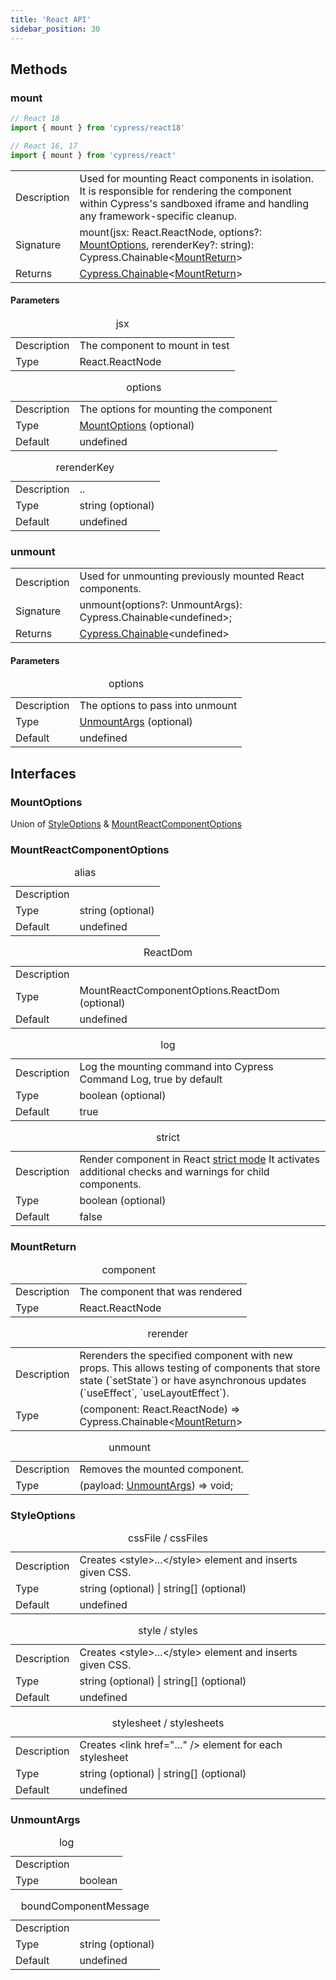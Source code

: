 ```yaml
---
title: 'React API'
sidebar_position: 30
---
```


## Methods

### mount

```js
// React 18
import { mount } from 'cypress/react18'

// React 16, 17
import { mount } from 'cypress/react'
```

<table class="api-table">
  <tr>
    <td>Description</td>
    <td>
      Used for mounting React components in isolation. It is
      responsible for rendering the component within Cypress's sandboxed iframe and
      handling any framework-specific cleanup.
    </td>  
  </tr>
  <tr>
    <td>Signature</td>
    <td>mount(jsx: React.ReactNode, options?: <a href="#MountOptions">MountOptions</a>, rerenderKey?: string): Cypress.Chainable&lt;<a href="#MountReturn">MountReturn</a>&gt;</td>
  </tr>
  <tr>
    <td>Returns</td>
    <td><a href="/guides/core-concepts/introduction-to-cypress#Chains-of-Commands"
    >Cypress.Chainable</a>&lt;<a href="#MountReturn">MountReturn</a>&gt;</td>
  </tr>
</table>

#### Parameters

<table class="api-table">
  <caption>jsx</caption>
  <tr>
    <td>Description</td>
    <td>The component to mount in test</td>
  </tr>
  <tr>
    <td>Type</td>
    <td>React.ReactNode</td>
  </tr>
</table>

<table class="api-table">  
  <caption>options</caption>
  <tr>
    <td>Description</td>
    <td>The options for mounting the component</td>
  </tr>
  <tr>
    <td>Type</td>
    <td> <a href="#MountOptions">MountOptions</a> (optional)</td>
  </tr>
  <tr>
    <td>Default</td>
    <td>undefined</td>
  </tr>
</table>

<table class="api-table">
  <caption>rerenderKey</caption>
  <tr>
    <td>Description</td>
    <td>..</td>
  </tr>
  <tr>
    <td>Type</td>
    <td>string (optional)</td>
  </tr>
  <tr>
    <td>Default</td>
    <td>undefined</td>
  </tr>
</table>

### unmount

<table class="api-table">
  <tr>
    <td>Description</td>
    <td>
      Used for unmounting previously mounted React components.
    </td>  
  </tr>
  <tr>
    <td>Signature</td>
    <td>unmount(options?: UnmountArgs): Cypress.Chainable&lt;undefined&gt;;</td>
  </tr>
  <tr>
    <td>Returns</td>
    <td><a href="/guides/core-concepts/introduction-to-cypress#Chains-of-Commands"
    >Cypress.Chainable</a>&lt;undefined&gt;</td>
  </tr>
</table>

#### Parameters

<table class="api-table">
  <caption>options</caption>
  <tr>
    <td>Description</td>
    <td>The options to pass into unmount</td>
  </tr>
  <tr>
    <td>Type</td>
    <td><a href="#UnmountArgs">UnmountArgs</a> (optional)</td>
  </tr>
  <tr>
    <td>Default</td>
    <td>undefined</td>
  </tr>
</table>

## Interfaces

### MountOptions

Union of [StyleOptions](#StyleOptions) &
[MountReactComponentOptions](#MountReactComponentOptions)

### MountReactComponentOptions

<table class="api-table">
  <caption>alias</caption>
  <tr>
    <td>Description</td>
    <td></td>
  </tr>
  <tr>
    <td>Type</td>
    <td>string (optional)</td>
  </tr>
  <tr>
    <td>Default</td>
    <td>undefined</td>
  </tr>
</table>

<table class="api-table">
  <caption>ReactDom</caption>
  <tr>
    <td>Description</td>
    <td></td>
  </tr>
  <tr>
    <td>Type</td>
    <td>MountReactComponentOptions.ReactDom (optional)</td>
  </tr>
  <tr>
    <td>Default</td>
    <td>undefined</td>
  </tr>
</table>

<table class="api-table">
  <caption>log</caption>
  <tr>
    <td>Description</td>
    <td>Log the mounting command into Cypress Command Log, true by default</td>
  </tr>
  <tr>
    <td>Type</td>
    <td>boolean (optional)</td>
  </tr>
  <tr>
    <td>Default</td>
    <td>true</td>
  </tr>
</table>

<table class="api-table">
  <caption>strict</caption>
  <tr>
    <td>Description</td>
    <td> Render component in React <a href="https://reactjs.org/docs/strict-mode.html">strict mode</a>
    It activates additional checks and warnings for child components.</td>
  </tr>
  <tr>
    <td>Type</td>
    <td>boolean (optional)</td>
  </tr>
  <tr>
    <td>Default</td>
    <td>false</td>
  </tr>
</table>

### MountReturn

<table class="api-table">
  <caption>component</caption>
  <tr>
    <td>Description</td>
    <td>The component that was rendered</td>
  </tr>
  <tr>
    <td>Type</td>
    <td>React.ReactNode</td>
  </tr>
</table>

<table class="api-table">
  <caption>rerender</caption>
  <tr>
    <td>Description</td>
    <td>Rerenders the specified component with new props. This allows testing of components that store state (`setState`) or have asynchronous updates (`useEffect`, `useLayoutEffect`).</td>
  </tr>
  <tr>
    <td>Type</td>
    <td>(component: React.ReactNode) => Cypress.Chainable&lt;<a href="#MountReturn">MountReturn</a>&gt;</td>
  </tr>
</table>

<table class="api-table">
  <caption>unmount</caption>
  <tr>
    <td>Description</td>
    <td>Removes the mounted component.</td>
  </tr>
  <tr>
    <td>Type</td>
    <td>(payload: <a href="#UnmountArgs">UnmountArgs</a>) => void;</td>
  </tr>
</table>

### StyleOptions

<table class="api-table">
  <caption>cssFile / cssFiles</caption>
  <tr>
    <td>Description</td>
    <td>Creates &lt;style&gt;...&lt;/style&gt; element and inserts given CSS.</td>
  </tr>
  <tr>
    <td>Type</td>
    <td>string (optional) | string[] (optional)</td>
  </tr>
  <tr>
    <td>Default</td>
    <td>undefined</td>
  </tr>
</table>

<table class="api-table">
  <caption>style / styles</caption>
  <tr>
    <td>Description</td>
    <td>Creates &lt;style&gt;...&lt;/style&gt; element and inserts given CSS.</td>
  </tr>
  <tr>
    <td>Type</td>
    <td>string (optional) | string[] (optional)</td>
  </tr>
  <tr>
    <td>Default</td>
    <td>undefined</td>
  </tr>
</table>

<table class="api-table">
  <caption>stylesheet / stylesheets</caption>
  <tr>
    <td>Description</td>
    <td>Creates &lt;link href="..." /&gt; element for each stylesheet</td>
  </tr>
  <tr>
    <td>Type</td>
    <td>string (optional) | string[] (optional)</td>
  </tr>
  <tr>
    <td>Default</td>
    <td>undefined</td>
  </tr>
</table>

### UnmountArgs

<table class="api-table">
  <caption>log</caption>
  <tr>
    <td>Description</td>
    <td></td>
  </tr>
  <tr>
    <td>Type</td>
    <td>boolean</td>
  </tr>
</table>

<table class="api-table">
  <caption>boundComponentMessage</caption>
  <tr>
    <td>Description</td>
    <td></td>
  </tr>
  <tr>
    <td>Type</td>
    <td>string (optional)</td>
  </tr>
  <tr>
    <td>Default</td>
    <td>undefined</td>
  </tr>
</table>
